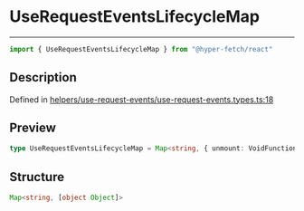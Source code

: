 

# UseRequestEventsLifecycleMap

<div class="api-docs__separator" data-reactroot="">

---

</div><div class="api-docs__import" data-reactroot="">

```ts
import { UseRequestEventsLifecycleMap } from "@hyper-fetch/react"
```

</div><div class="api-docs__section">

## Description

</div><div class="api-docs__description"><span class="api-docs__do-not-parse">



</span></div><p class="api-docs__definition">

Defined in [helpers/use-request-events/use-request-events.types.ts:18](https://github.com/BetterTyped/hyper-fetch/blob/cc329b91/packages/react/src/helpers/use-request-events/use-request-events.types.ts#L18)

</p><div class="api-docs__section">

## Preview

</div><div class="api-docs__preview type single">

```ts
type UseRequestEventsLifecycleMap = Map<string, { unmount: VoidFunction }>;
```

</div><div class="api-docs__section">

## Structure

</div><div class="api-docs__returns">

```ts
Map<string, [object Object]>
```

</div>